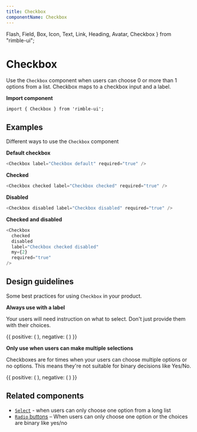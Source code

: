 ```yaml
---
title: Checkbox
componentName: Checkbox
---
```


  Flash,
  Field,
  Box,
  Icon,
  Text,
  Link,
  Heading,
  Avatar,
  Checkbox
} from "rimble-ui";

# Checkbox

Use the `Checkbox` component when users can choose 0 or more than 1 options from a list. Checkbox maps to a checkbox input and a label.

**Import component**

```lang=jsx
import { Checkbox } from 'rimble-ui';
```

## Examples

Different ways to use the `Checkbox` component

**Default checkbox**

```js is=react-live
<Checkbox label="Checkbox default" required="true" />
```

**Checked**

```js is=react-live
<Checkbox checked label="Checkbox checked" required="true" />
```

**Disabled**

```js is=react-live
<Checkbox disabled label="Checkbox disabled" required="true" />
```

**Checked and disabled**

```js is=react-live
<Checkbox
  checked
  disabled
  label="Checkbox checked disabled"
  my={2}
  required="true"
/>
```

## Design guidelines

Some best practices for using `Checkbox` in your product.

**Always use with a label**

Your users will need instruction on what to select. Don't just provide them with their choices.

<DoDont>
  {{
    positive: (
      <Box>
        <Field label="Choose any currencies you'd like to track">
          <Checkbox label="Ether (ETH)" required="true" my={2} />
          <Checkbox label="Bitcoin (BTC)" required="true" my={2} />
          <Checkbox label="Ethereum Classic (ETC)" required="true" my={2} />
          <Checkbox label="Litecoin (LTC)" required="true" my={2} />
        </Field>
      </Box>
    ),
    negative: (
      <Box>
        <Checkbox label="Ether (ETH)" required="true" my={2} />
        <Checkbox label="Bitcoin (BTC)" required="true" my={2} />
        <Checkbox label="Ethereum Classic (ETC)" required="true" my={2} />
        <Checkbox label="Litecoin (LTC)" required="true" my={2} />
      </Box>
    )
  }}
</DoDont>

**Only use when users can make multiple selections**

Checkboxes are for times when your users can choose multiple options or no options. This means they're not suitable for binary decisions like Yes/No.

<DoDont>
  {{
    positive: (
      <Box>
        <Field label="Choose any currencies you'd like to track">
          <Checkbox label="Ether (ETH)" required="true" my={2} />
          <Checkbox label="Bitcoin (BTC)" required="true" my={2} />
          <Checkbox label="Ethereum Classic (ETC)" required="true" my={2} />
          <Checkbox label="Litecoin (LTC)" required="true" my={2} />
        </Field>
      </Box>
    ),
    negative: (
      <Box>
        <Field label="Would you like alerts when the price changes?">
          <Checkbox label="Yes" required="true" my={2} />
          <Checkbox label="No" required="true" my={2} />
        </Field>
      </Box>
    )
  }}
</DoDont>

## Related components

- [`Select`](/ui-components/Select) - when users can only choose one option from a long list
- [`Radio` buttons](/ui-components/Radio) – When users can only choose one option or the choices are binary like yes/no
